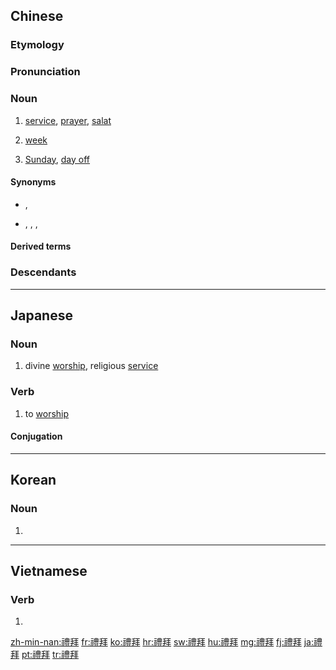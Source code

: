 {{also|礼拜}}
==Chinese==
{{zh-forms|s=礼拜}}

===Etymology===
{{rfe|lang=zh}}

===Pronunciation===
{{zh-pron
|m=lǐbài
|c=lai5 baai3
|h=pfs=lî-pai
|md=lā̤-bái
|mn=lé-pài
|w=3li pa
|mc=y
|oc=y
|cat=n
}}

===Noun===
{{zh-noun}}

# {{lb|zh|religion}} [[service]], [[prayer]], [[salat]]
# {{lb|zh|colloquial|regional}} [[week]] {{zh-mw|m,c:個}}
# {{lb|zh|colloquial|regional}} [[Sunday]], [[day off]]

====Synonyms====
* {{sense|week}} {{zh-l|星期}}, {{zh-l|週}}
* {{sense|Sunday}} {{zh-l|禮拜日}}, {{zh-l|禮拜天}}, {{zh-l|星期日}}, {{zh-l|星期天}}

====Derived terms====
{{zh-der|禮拜一|禮拜二|禮拜三|禮拜四|禮拜五|禮拜六|禮拜日|禮拜天}}

===Descendants===
{{CJKV|禮拜|s=礼拝|れいはい|j2=らいはい|예배|lễ bái}}

{{zh-cat|Time}}

----

==Japanese==
{{ja-kanjitab|れい|はい|yomi=o}}

===Noun===
{{ja-noun|らいはい|れいはい|shin=礼拝}}

# divine [[worship]], religious [[service]]

===Verb===
{{ja-verb-suru|らいはい|れいはい|shin=礼拝}}

# to [[worship]]

====Conjugation====
{{ja-suru|らいはい}}
{{ja-suru|れいはい}}

----

==Korean==
{{ko-hanjatab}}

===Noun===
{{ko-noun|hj|hangeul=예배}}

# {{hanja form of|예배|divine [[worship]], religious [[service]]}}

----

==Vietnamese==
{{vi-hantutab}}

===Verb===
{{vi-hantu|pos=verb}}

# {{han tu form of|lễ bái|to [[worship]]}}

[[zh-min-nan:禮拜]]
[[fr:禮拜]]
[[ko:禮拜]]
[[hr:禮拜]]
[[sw:禮拜]]
[[hu:禮拜]]
[[mg:禮拜]]
[[fj:禮拜]]
[[ja:禮拜]]
[[pt:禮拜]]
[[tr:禮拜]]